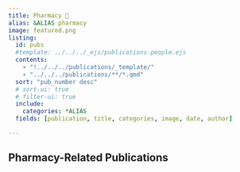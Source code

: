 ```yaml
---
title: Pharmacy 💊
alias: &ALIAS pharmacy
image: featured.png
listing:
  id: pubs
  #template: ../../../_ejs/publications-people.ejs 
  contents: 
    - "!../../../publications/_template/"
    - "../../../publications/**/*.qmd"
  sort: "pub_number desc"
  # sort-ui: true
  # filter-ui: true
  include: 
    categories: *ALIAS
  fields: [publication, title, categories, image, date, author]

---
```


## Pharmacy-Related Publications


:::{#pubs}
:::
